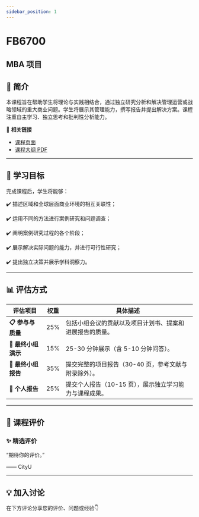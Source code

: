 ```yaml
---
sidebar_position: 1
---
```


# FB6700
## MBA 项目

## **📘 简介**
本课程旨在帮助学生将理论与实践相结合，通过独立研究分析和解决管理运营或战略领域的重大商业问题。学生将展示其管理能力，撰写报告并提出解决方案。课程注重自主学习、独立思考和批判性分析能力。

🔗 **相关链接**
- [课程页面](https://www.cityu.edu.hk/catalogue/pg/202526/course/FB6700.htm)
- [课程大纲 PDF](https://www.cityu.edu.hk/catalogue/pg/202526/course/FB6700.pdf)

---

## **🎯 学习目标**

完成课程后，学生将能够：


✔️ 描述区域和全球层面商业环境的相互关联性；

✔️ 运用不同的方法进行案例研究和问题调查；

✔️ 阐明案例研究过程的各个阶段；

✔️ 展示解决实际问题的能力，并进行可行性研究；

✔️ 提出独立决策并展示学科洞察力。

---

## **📊 评估方式**

| **评估项目**            | **权重** | **具体描述**                                                                                     |
|-------------------------|---------|-----------------------------------------------------------------------------------------------|
| **📋 参与与质量**         | 25%     | 包括小组会议的贡献以及项目计划书、提案和进展报告的质量。                                          |
| **🎤 最终小组演示**       | 15%     | 25-30 分钟展示（含 5-10 分钟问答）。                                                            |
| **📄 最终小组报告**       | 35%     | 提交完整的项目报告（30-40 页，参考文献与附录除外）。                                             |
| **📝 个人报告**           | 25%     | 提交个人报告（10-15 页），展示独立学习能力与课程成果。                                           |

---

## **💬 课程评价**

### ✨ **精选评价**
<div className={commentStyles.commentBox}>
    <p className={commentStyles.commentText}>
        “期待你的评价。”
    </p>
    <p className={commentStyles.commentAuthor}>—— CityU</p>
</div>

---

## **💡 加入讨论**

在下方评论分享您的评价、问题或经验👇
<Utterances />